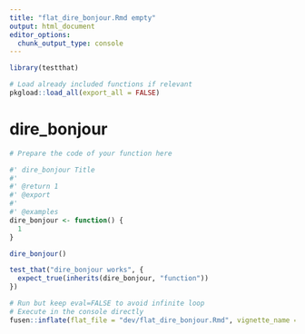 ```yaml
---
title: "flat_dire_bonjour.Rmd empty"
output: html_document
editor_options: 
  chunk_output_type: console
---
```


```r
library(testthat)
```

<!--
 You need to run the 'description' chunk in the '0-dev_history.Rmd' file before continuing your code there.
-->

```r
# Load already included functions if relevant
pkgload::load_all(export_all = FALSE)
```

# dire_bonjour

```r
# Prepare the code of your function here
```

```r
#' dire_bonjour Title
#'
#' @return 1
#' @export
#'
#' @examples
dire_bonjour <- function() {
  1
}
```

```r
dire_bonjour()
```

```r
test_that("dire_bonjour works", {
  expect_true(inherits(dire_bonjour, "function"))
})
```


```r
# Run but keep eval=FALSE to avoid infinite loop
# Execute in the console directly
fusen::inflate(flat_file = "dev/flat_dire_bonjour.Rmd", vignette_name = "Minimal")
```
